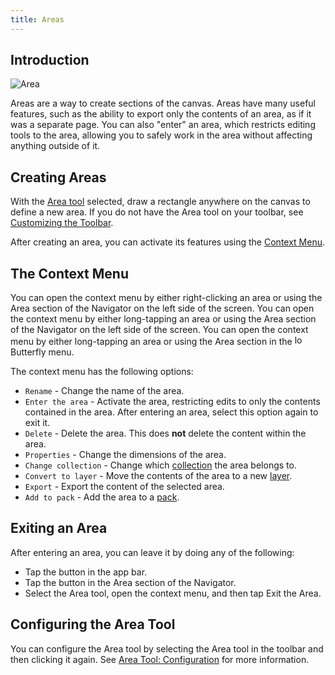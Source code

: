 ```yaml
---
title: Areas
---
```



## Introduction

![Area](area.png)

Areas are a way to create sections of the canvas. Areas have many useful features, such as the ability to export only the contents of an area, as if it was a separate page. You can also "enter" an area, which restricts editing tools to the area, allowing you to safely work in the area without affecting anything outside of it.

## Creating Areas

With the [<Monitor className="inline-icon"/> Area tool](../tools/area) selected, draw a rectangle anywhere on the canvas to define a new area. If you do not have the Area tool on your toolbar, see [Customizing the Toolbar](../intro#customizing-the-toolbar).

After creating an area, you can activate its features using the [Context Menu](#the-context-menu).

## The Context Menu

<Tabs syncKey="platform">
    <TabItem label="Desktop">
    You can open the context menu by either right-clicking an area or using the <Monitor className="inline-icon"/> Area section of the Navigator on the left side of the screen.
    </TabItem>
    <TabItem label="Tablet">
    You can open the context menu by either long-tapping an area or using the <Monitor className="inline-icon"/> Area section of the Navigator on the left side of the screen.
    </TabItem>
    <TabItem label="Mobile">
    You can open the context menu by either long-tapping an area or using the <Monitor className="inline-icon"/> Area section in the <img alt="logo" src={logo.src} className="inline-icon" width="16"/> Butterfly menu.
    </TabItem>
</Tabs>

The context menu has the following options:

- <TextT className="inline-icon"/> `Rename` - Change the name of the area.
- <SignIn className="inline-icon"/> `Enter the area` - Activate the area, restricting edits to only the contents contained in the area. After entering an area, select this option again to exit it.
- <Trash className="inline-icon"/> `Delete` - Delete the area. This does **not** delete the content within the area.
- <Faders className="inline-icon"/> `Properties` - Change the dimensions of the area.
- <Folder className="inline-icon"/> `Change collection` - Change which [collection](../tools/collection) the area belongs to.
- <Stack className="inline-icon"/> `Convert to layer` - Move the contents of the area to a new [layer](../layers).
- <Export className="inline-icon"/> `Export` - Export the content of the selected area.
- <PlusCircle className="inline-icon"/> `Add to pack` - Add the area to a [pack](../pack).

## Exiting an Area

After entering an area, you can leave it by doing any of the following:

- Tap the <SignOut className="inline-icon"/> button in the app bar.
- Tap the <SignOut className="inline-icon"/> button in the <Monitor className="inline-icon"/> Area section of the Navigator.
- Select the <Monitor className="inline-icon"/> Area tool, open the context menu, and then tap <SignOut className="inline-icon"/> Exit the Area.

## Configuring the Area Tool

You can configure the Area tool by selecting the <Monitor className="inline-icon"/> Area tool in the toolbar and then clicking it again. See [Area Tool: Configuration](../tools/area#configuration) for more information.
